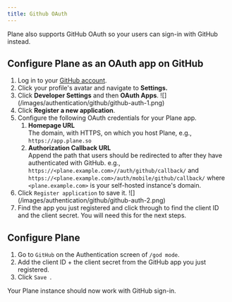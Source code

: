 ```yaml
---
title: Github OAuth
---
```


Plane also supports GitHub OAuth so your users can sign-in with GitHub instead.

## Configure Plane as an OAuth app on GitHub

1. Log in to your [GitHub account](https://github.com/).
2. Click your profile's avatar and navigate to **Settings.**
3. Click **Developer Settings** and then **OAuth Apps**.
   <Frame>![](/images/authentication/github/github-auth-1.png)</Frame>
4. Click **Register a new application**.
5. Configure the following OAuth credentials for your Plane app.
   1. **Homepage URL**\
      The domain, with HTTPS, on which you host Plane, e.g., `https://app.plane.so`
   2. **Authorization Callback URL**\
      Append the path that users should be redirected to after they have authenticated with GitHub. e.g., `https://<plane.example.com>//auth/github/callback/` and `https://<plane.example.com>/auth/mobile/github/callback/` where `<plane.example.com>` is your self-hosted instance's domain.
6. Click `Register application` to save it.
   <Frame>![](/images/authentication/github/github-auth-2.png)</Frame>
7. Find the app you just registered and click through to find the client ID and the client secret. You will need this for the next steps.

## Configure Plane

1. Go to `GitHub` on the Authentication screen of `/god mode`.
2. Add the client ID + the client secret from the GitHub app you just registered.
3. Click `Save `.

Your Plane instance should now work with GitHub sign-in.
